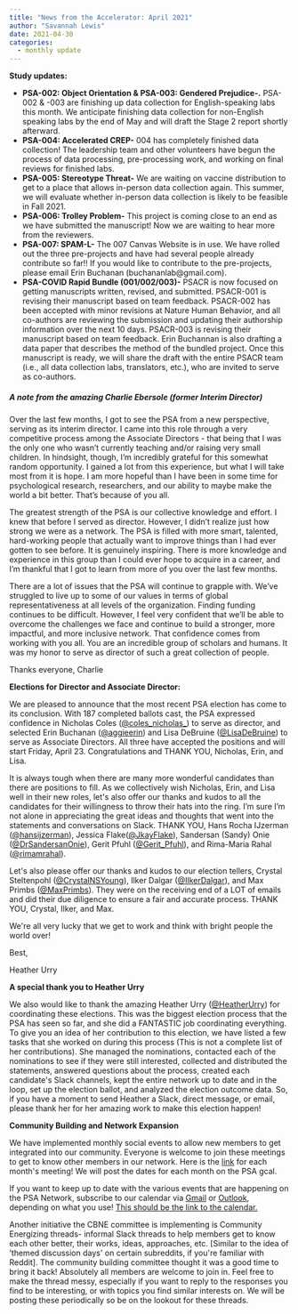 ```yaml
---
title: "News from the Accelerator: April 2021"
author: "Savannah Lewis"
date: 2021-04-30
categories:
  - monthly update
---
```


**Study updates:**

-   **PSA-002: Object Orientation & PSA-003: Gendered Prejudice-.**
    PSA-002 & -003 are finishing up data collection for English-speaking
    labs this month. We anticipate finishing data collection for
    non-English speaking labs by the end of May and will draft the Stage
    2 report shortly afterward.
-   **PSA-004: Accelerated CREP-** 004 has completely finished data
    collection! The leadership team and other volunteers have begun the
    process of data processing, pre-processing work, and working on
    final reviews for finished labs.
-   **PSA-005: Stereotype Threat-** We are waiting on vaccine
    distribution to get to a place that allows in-person data collection
    again. This summer, we will evaluate whether in-person data
    collection is likely to be feasible in Fall 2021.
-   **PSA-006: Trolley Problem-** This project is coming close to an end
    as we have submitted the manuscript! Now we are waiting to hear more
    from the reviewers.
-   **PSA-007: SPAM-L-** The 007 Canvas Website is in use. We have
    rolled out the three pre-projects and have had several people
    already contribute so far!! If you would like to contribute to the
    pre-projects, please email Erin Buchanan (buchananlab@gmail.com).
-   **PSA-COVID Rapid Bundle (001/002/003)-** PSACR is now focused on
    getting manuscripts written, revised, and submitted. PSACR-001 is
    revising their manuscript based on team feedback. PSACR-002 has been
    accepted with minor revisions at Nature Human Behavior, and all
    co-authors are reviewing the submission and updating their
    authorship information over the next 10 days. PSACR-003 is revising
    their manuscript based on team feedback. Erin Buchannan is also
    drafting a data paper that describes the method of the bundled
    project. Once this manuscript is ready, we will share the draft with
    the entire PSACR team (i.e., all data collection labs, translators,
    etc.), who are invited to serve as co-authors.

::: wp-block-group
##### **A note from the amazing Charlie Ebersole (former Interim Director)**

Over the last few months, I got to see the PSA from a new perspective,
serving as its interim director. I came into this role through a very
competitive process among the Associate Directors - that being that I
was the only one who wasn't currently teaching and/or raising very small
children. In hindsight, though, I'm incredibly grateful for this
somewhat random opportunity. I gained a lot from this experience, but
what I will take most from it is hope. I am more hopeful than I have
been in some time for psychological research, researchers, and our
ability to maybe make the world a bit better. That's because of you all.

The greatest strength of the PSA is our collective knowledge and effort.
I knew that before I served as director. However, I didn't realize just
how strong we were as a network. The PSA is filled with more smart,
talented, hard-working people that actually want to improve things than
I had ever gotten to see before. It is genuinely inspiring. There is
more knowledge and experience in this group than I could ever hope to
acquire in a career, and I'm thankful that I got to learn from more of
you over the last few months.

There are a lot of issues that the PSA will continue to grapple with.
We've struggled to live up to some of our values in terms of global
representativeness at all levels of the organization. Finding funding
continues to be difficult. However, I feel very confident that we'll be
able to overcome the challenges we face and continue to build a
stronger, more impactful, and more inclusive network. That confidence
comes from working with you all. You are an incredible group of scholars
and humans. It was my honor to serve as director of such a great
collection of people.

Thanks everyone, Charlie
:::

::: wp-block-group
**Elections for Director and Associate Director:**

We are pleased to announce that the most recent PSA election has come to
its conclusion. With 187 completed ballots cast, the PSA expressed
confidence in Nicholas Coles
([\@coles_nicholas\_](https://twitter.com/coles_nicholas_)) to serve as
director, and selected Erin Buchanan
([\@aggieerin](https://twitter.com/aggieerin)) and Lisa DeBruine
([\@LisaDeBruine](https://twitter.com/LisaDeBruine)) to serve as
Associate Directors. All three have accepted the positions and will
start Friday, April 23. Congratulations and THANK YOU, Nicholas, Erin,
and Lisa.

It is always tough when there are many more wonderful candidates than
there are positions to fill. As we collectively wish Nicholas, Erin, and
Lisa well in their new roles, let\'s also offer our thanks and kudos to
all the candidates for their willingness to throw their hats into the
ring. I'm sure I'm not alone in appreciating the great ideas and
thoughts that went into the statements and conversations on Slack. THANK
YOU, Hans Rocha IJzerman
([\@hansijzerman](https://twitter.com/hansijzerman)), Jessica
Flake([\@JkayFlake](https://twitter.com/JkayFlake)), Sandersan (Sandy)
Onie ([\@DrSandersanOnie](https://twitter.com/DrSandersanOnie)), Gerit
Pfuhl ([\@Gerit_Pfuhl](https://twitter.com/Gerit_Pfuhl)), and Rima-Maria
Rahal ([\@rimamrahal](https://twitter.com/rimamrahal)).

Let\'s also please offer our thanks and kudos to our election tellers,
Crystal Steltenpohl
([\@CrystalNSYoung](https://twitter.com/CrystalNSYoung)), Ilker Dalgar
([\@IlkerDalgar](https://twitter.com/IlkerDalgar)), and Max Primbs
([\@MaxPrimbs](https://twitter.com/MaxPrimbs)). They were on the
receiving end of a LOT of emails and did their due diligence to ensure a
fair and accurate process. THANK YOU, Crystal, Ilker, and Max.

We\'re all very lucky that we get to work and think with bright people
the world over!  

Best, 

Heather Urry
:::

**A special thank you to Heather Urry**

We also would like to thank the amazing Heather Urry
([\@HeatherUrry](https://twitter.com/HeatherUrry)) for coordinating
these elections. This was the biggest election process that the PSA has
seen so far, and she did a FANTASTIC job coordinating everything. To
give you an idea of her contribution to this election, we have listed a
few tasks that she worked on during this process (This is not a complete
list of her contributions). She managed the nominations, contacted each
of the nominations to see if they were still interested, collected and
distributed the statements, answered questions about the process,
created each candidate\'s Slack channels, kept the entire network up to
date and in the loop, set up the election ballot, and analyzed the
election outcome data. So, if you have a moment to send Heather a Slack,
direct message, or email, please thank her for her amazing work to make
this election happen!

**Community Building and Network Expansion**

We have implemented monthly social events to allow new members to get
integrated into our community. Everyone is welcome to join these
meetings to get to know other members in our network. Here is the
[link](https://ashlanduniversity.zoom.us/j/93076610476) for each
month\'s meeting! We will post the dates for each month on the PSA
gcal. 

If you want to keep up to date with the various events that are
happening on the PSA Network, subscribe to our calendar via
[Gmail](https://www.businessinsider.com/how-to-subscribe-to-a-google-calendar)
or
[Outlook](https://support.microsoft.com/en-us/office/import-google-calendar-to-outlook-098ed60c-936b-41fb-83d6-7e3786437330),
depending on what you use! [This should be the link to the
calendar.](https://calendar.google.com/calendar/embed?src=snln35l2i6o1pn3uubrgv3qd10%40group.calendar.google.com)

Another initiative the CBNE committee is implementing is Community
Energizing threads- informal Slack threads to help members get to know
each other better, their works, ideas, approaches, etc. \[Similar to the
idea of 'themed discussion days\' on certain subreddits, if you\'re
familiar with Reddit\]. The community building committee thought it was
a good time to bring it back! Absolutely all members are welcome to join
in. Feel free to make the thread messy, especially if you want to reply
to the responses you find to be interesting, or with topics you find
similar interests on. We will be posting these periodically so be on the
lookout for these threads.

